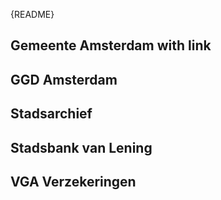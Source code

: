 
<Meta of={LogoStories} />

<Markdown>{README}</Markdown>

<Primary />

<Controls />

## Gemeente Amsterdam with link

<Canvas of={LogoStories.DefaultWithLink} />

## GGD Amsterdam

<Canvas of={LogoStories.GgdAmsterdam} />

## Stadsarchief

<Canvas of={LogoStories.Stadsarchief} />

## Stadsbank van Lening

<Canvas of={LogoStories.StadsbankVanLening} />

## VGA Verzekeringen

<Canvas of={LogoStories.VgaVerzekeringen} />

